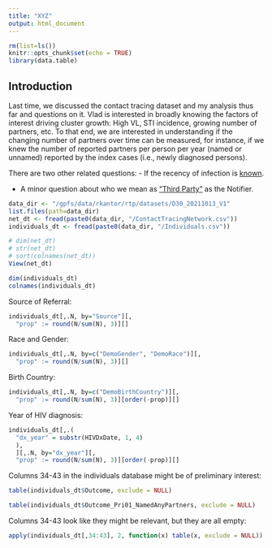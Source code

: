 ```yaml
---
title: "XYZ"
output: html_document
---
```


```r
rm(list=ls())
knitr::opts_chunk$set(echo = TRUE)
library(data.table)
```

## Introduction

Last time, we discussed the contact tracing dataset and my analysis thus far and questions on it. Vlad is interested in broadly knowing the factors of interest driving cluster growth: High VL, STI incidence, growing number of partners, etc.  To that end, we are interested in understanding if the 
changing number of partners over time can be measured, for instance, 
if we knew
the number of reported partners per person per year (named or unnamed) 
reported by the index cases (i.e., newly diagnosed persons). 

There are two other related questions:
  - If the recency of infection is [known]( https://docs.google.com/document/d/1j0uxP8P0DGefUEg8sr8ncT1GWIvz-6AOK42S8zcIans/edit#bookmark=id.yqp4tue4v2f).

  - A minor question about who we mean as ["Third Party"](https://docs.google.com/document/d/1j0uxP8P0DGefUEg8sr8ncT1GWIvz-6AOK42S8zcIans/edit#bookmark=id.un9xszbe7gwi) as the Notifier.
  
```r
data_dir <- "/gpfs/data/rkantor/rtp/datasets/D30_20211013_V1"
list.files(path=data_dir)
net_dt <- fread(paste0(data_dir, "/ContactTracingNetwork.csv"))
individuals_dt <- fread(paste0(data_dir, "/Individuals.csv"))

# dim(net_dt)
# str(net_dt)
# sort(colnames(net_dt))
View(net_dt)

dim(individuals_dt)
colnames(individuals_dt)
```
  
Source of Referral:

```r
individuals_dt[,.N, by="Source"][, 
  "prop" := round(N/sum(N), 3)][]
```
Race and Gender:

```r
individuals_dt[,.N, by=c("DemoGender", "DemoRace")][, 
  "prop" := round(N/sum(N), 3)][]
```
Birth Country:

```r
individuals_dt[,.N, by=c("DemoBirthCountry")][, 
  "prop" := round(N/sum(N), 3)][order(-prop)][]
```
Year of HIV diagnosis:

```r
individuals_dt[,.(
  "dx_year" = substr(HIVDxDate, 1, 4)
  ), 
  ][,.N, by="dx_year"][, 
  "prop" := round(N/sum(N), 3)][order(-prop)][]
```


Columns 34-43 in the individuals database might be of preliminary interest:

```r
table(individuals_dt$Outcome, exclude = NULL)
```
```r
table(individuals_dt$Outcome_Pri01_NamedAnyPartners, exclude = NULL)

```

Columns 34-43 look like they might be relevant, but they are all empty:

```r

apply(individuals_dt[,34:43], 2, function(x) table(x, exclude = NULL))
```

